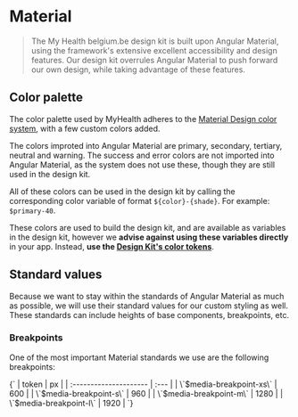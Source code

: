 
<Meta title="Foundations/Material" />

# Material

> The My Health belgium.be design kit is built upon Angular Material, using the framework's extensive excellent accessibility and design features.
> Our design kit overrules Angular Material to push forward our own design, while taking advantage of these features.

## Color palette

The color palette used by MyHealth adheres to the [Material Design color system](https://m3.material.io/styles/color/system/overview), with a few custom colors added.

The colors improted into Angular Material are primary, secondary, tertiary, neutral and warning.
The success and error colors are not imported into Angular Material, as the system does not use these, though they are still used in the design kit.

<ColorPalette>
  <ColorItem
    title="Primary"
    subtitle="Primary color blue (0 - 100)"
    colors={{
      0: '#000000',
      10: '#040c16',
      20: '#07172c',
      25: '#0e2e58',
      30: '#164583',
      35: '#1d5caf',
      40: '#2473db',
      50: '#3e84df',
      60: '#5d98e4',
      70: '#77a8e9',
      80: '#91b9ed',
      90: '#accaf1',
      95: '#caddf6',
      98: '#e5eefb',
      99: '#f2f7fd',
      100: '#ffffff',
    }}
  />
  <ColorItem
    title="Secondary"
    subtitle="Secondary color green (0 - 100)"
    colors={{
      0: '#000000',
      10: '#05150e',
      20: '#0a2e1e',
      25: '#145c3c',
      30: '#1d8657',
      35: '#27b475',
      40: '#3fd591',
      50: '#58daa0',
      60: '#71e0ae',
      70: '#86e4ba',
      80: '#9feac8',
      90: '#b8efd6',
      95: '#d1f5e5',
      98: '#e6faf1',
      99: '#f2fcf8',
      100: '#ffffff',
    }}
  />
  <ColorItem
    title="Tertiary"
    subtitle="Tertiary color yellow (0 - 100)"
    colors={{
      0: '#000000',
      10: '#191600',
      20: '#332b00',
      25: '#665700',
      30: '#998200',
      35: '#ccad00',
      40: '#ffd700',
      50: '#ffdd1f',
      60: '#ffe342',
      70: '#ffe761',
      80: '#ffec80',
      90: '#fff09e',
      95: '#fff6c2',
      98: '#fffae0',
      99: '#fffdf0',
      100: '#ffffff',
    }}
  />
  <ColorItem
    title="Neutral"
    subtitle="Neutral grayscale (0 - 100)"
    colors={{
      0: '#000000',
      10: '#1f1f1f',
      20: '#424242',
      25: '#696969',
      30: '#737373',
      35: '#7a7a7a',
      40: '#7a7a7a',
      50: '#808080',
      60: '#8f8f8f',
      70: '#9c9c9c',
      80: '#a8a8a8',
      90: '#c4c4c4',
      95: '#ebebeb',
      98: '#f5f5f5',
      99: '#fafafa',
      100: '#ffffff',
    }}
  />
  <ColorItem
    title="Warning"
    subtitle="Warning color orange (0 - 100)"
    colors={{
      0: '#000000',
      10: '#190b00',
      20: '#331700',
      25: '#662e00',
      30: '#994500',
      35: '#cc5c00',
      40: '#ff7300',
      50: '#ff841f',
      60: '#ff9742',
      70: '#ffa861',
      80: '#ffb980',
      90: '#ffca9e',
      95: '#ffddc2',
      98: '#ffeee0',
      99: '#fff7f0',
      100: '#ffffff',
    }}
  />
  <ColorItem
    title="Success"
    subtitle="Success color green (0 - 100)"
    colors={{
      0: '#000000',
      10: '#05150e',
      20: '#0a2e1e',
      25: '#145c3c',
      30: '#1d8657',
      35: '#27b475',
      40: '#3fd591',
      50: '#58daa0',
      60: '#71e0ae',
      70: '#86e4ba',
      80: '#9feac8',
      90: '#b8efd6',
      95: '#d1f5e5',
      98: '#e6faf1',
      99: '#f2fcf8',
      100: '#ffffff',
    }}
  />
  <ColorItem
    title="Error"
    subtitle="Error color red (0 - 100)"
    colors={{
      0: '#000000',
      10: '#240300',
      20: '#470600',
      25: '#8f0c00',
      30: '#d11100',
      35: '#ff2d1a',
      40: '#ff6f61',
      50: '#ff8175',
      60: '#ff938a',
      70: '#ffa69e',
      80: '#ffb9b3',
      90: '#ffc7c2',
      95: '#ffdad6',
      98: '#ffeceb',
      99: '#fff6f5',
      100: '#ffffff',
    }}
  />
</ColorPalette>

All of these colors can be used in the design kit by calling the corresponding color variable of format `${color}-{shade}`.
For example: `$primary-40`.

These colors are used to build the design kit, and are available as variables in the design kit, however we **advise against using these variables directly** in your app.
Instead, **use the [Design Kit's color tokens](/docs/foundations-color-tokens--docs)**.

## Standard values

Because we want to stay within the standards of Angular Material as much as possible, we will use their standard values for our custom styling as well.
These standards can include heights of base components, breakpoints, etc.

### Breakpoints

One of the most important Material standards we use are the following breakpoints:

<Markdown>
  {`
| token                  | px   |
| :--------------------- | :--- |
| \`$media-breakpoint-xs\` | 600  |
| \`$media-breakpoint-s\`  | 960  |
| \`$media-breakpoint-m\`  | 1280 |
| \`$media-breakpoint-l\`  | 1920 |
`}
</Markdown>
